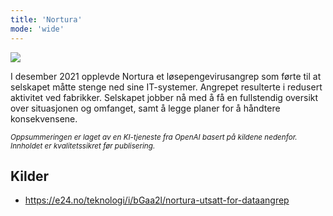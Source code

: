 ```yaml
---
title: 'Nortura'
mode: 'wide'
---
```


<Frame>
<img src="/images/nortura.png" noZoom/>
</Frame>

I desember 2021 opplevde Nortura et løsepengevirusangrep som førte til at selskapet måtte stenge ned sine IT-systemer. Angrepet resulterte i redusert aktivitet ved fabrikker. Selskapet jobber nå med å få en fullstendig oversikt over situasjonen og omfanget, samt å legge planer for å håndtere konsekvensene.

<sup><i>Oppsummeringen er laget av en KI-tjeneste fra OpenAI basert på kildene nedenfor. Innholdet er kvalitetssikret før publisering.</i></sup>

## Kilder
- https://e24.no/teknologi/i/bGaa2l/nortura-utsatt-for-dataangrep
